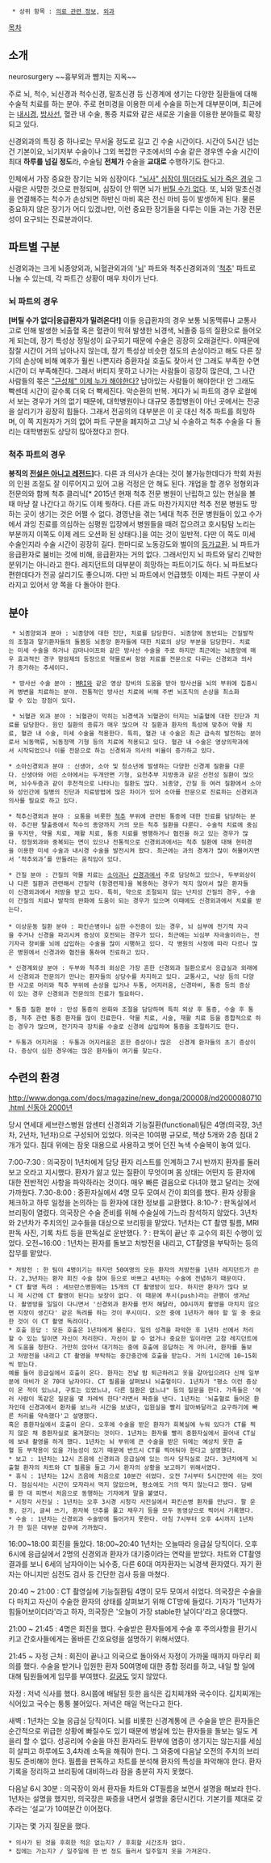   * 상위 항목 : [[의료 관련 정보]], [[외과]]
[[목차]]
== 소개 ==
neurosurgery
~~흉부외과 뺨치는 지옥~~

주로 뇌, 척수, 뇌신경과 척수신경, 말초신경 등 신경계에 생기는 다양한 질환들에 대해 수술적 치료를 하는 분야. 주로 현미경을 이용한 미세 수술을 하는게 대부분이며, 최근에는 [[내시경]], [[방사선]], 혈관 내 수술, 통증 치료와 같은 새로운 기술을 이용한 분야들로 확장되고 있다.

신경외과의 특징 중 하나로는 무서울 정도로 길고 긴 수술 시간이다. 시간이 5시간 넘는건 기본이요, 뇌기저부 수술이나 그외 복잡한 구조에서의 수술 같은 경우엔 수술 시간이 최대 '''하루를 넘길 정도'''라, 수술팀 '''전체가''' 수술을 '''교대로''' 수행하기도 한다고.

인체에서 가장 중요한 장기는 뇌와 심장이다. [["뇌사" 심장이 뛰더라도 뇌가 죽은 경우]] 그 사람은 사망한 것으로 판정되며, 심장이 안 뛰면 뇌가 [[버틸 수가 없다]]. 또, 뇌와 말초신경을 연결해주는 척수가 손상되면 하반신 마비 혹은 전신 마비 등이 발생하게 된다. 물론 중요하지 않은 장기가 어디 있겠냐만, 이런 중요한 장기들을 다루는 이들 과는 가장 전문성이 요구되는 진료분과이다.

== 파트별 구분 ==
신경외과는 크게 뇌종양외과, 뇌혈관외과의 '[[뇌]]' 파트와 척추신경외과의 '[[척추]]' 파트로 나눌 수 있는데, 각 파트간 상황이 매우 차이가 난다.

=== 뇌 파트의 경우 ===
'''[버틸 수가 없다|응급환자가 밀려온다!]''' 이들 응급환자의 경우 보통 뇌동맥류나 교통사고로 인해 발생한 뇌출혈 혹은 혈관이 막혀 발생한 뇌경색, 뇌졸중 등의 질환으로 들어오게 되는데,  장기 특성상 정밀성이 요구되기 때문에 수술은 굉장히 오래걸린다. 이때문에 잠잘 시간이 거의 남아나지 않는데, 장기 특성상 비슷한 정도의 손상이라고 해도 다른 장기의 손상에 비해 예후가 훨씬 나쁜지라 중환자실 호출도 잦아서 안 그래도 부족한 수면시간이 더 부족해진다. 그래서 버티지 못하고 나가는 사람들이 굉장히 많은데, 그 나간 사람들의 몫은 [["근성체" 이제 누가 해야한다?]] 남아있는 사람들이 해야한다! 안 그래도 빡센데 시간이 갈수록 더욱 더 빡세진다. 악순환의 반복.
게다가 뇌 파트의 경우 로컬에서 보는 경우가 거의 없기 때문에, 대학병원이나 대규모 종합병원이 아닌 곳에서는 전공을 살리기가 굉장히 힘들다. 그래서 전공의의 대부분은 이 곳 대신 척추 파트를 희망하며, 이 쪽 지원자가 거의 없어 파트 구분을 폐지하고 그냥 뇌 수술하고 척추 수술을 다 돌리는 대학병원도 상당히 많아졌다고 한다.

=== 척추 파트의 경우 ===
'''봉직의 [[전설은 아니고 레전드]]]'''다. 다른 과 의사가 손대는 것이 불가능한데다가 학회 차원의 인원 조절도 잘 이루어지고 있어 고용 걱정은 안 해도 된다. 개업을 할 경우 정형외과 전문의와 함께 척추 클리닉[* 2015년 현재 척추 전문 병원이 난립하고 있는 현실을 볼 때 마냥 잘 나간다고 하기도 이제 뭣하다. 다른 과도 마찬가지지만 척추 전문 병원도 망하는 곳이 생기는 것은 어쩔 수 없다. 경영난을 겪는 1세대 척추 전문 병원들이 있고 수가에서 과잉 진료를 의심하는 심평원 입장에서 병원들을 때려 잡으려고 호시탐탐 노리는 부분까지 이쪽도 이제 레드 오션화 된 상태다.]을 여는 것이 일반적. 다만 이 쪽도 미세 수술인지라 수술 시간이 굉장히 길다. 한마디로 노동강도와 벌이의 [[등가교환]].
뇌 파트가 응급환자로 붐비는 것에 비해, 응급환자는 거의 없다. 그래서인지 뇌 파트와 달리 긴박한 분위기는 아니라고 한다.
레지던트의 대부분이 희망하는 파트이기도 하다. 뇌 파트보다 편한데다가 전공 살리기도 좋으니까. 다만 뇌 파트에서 언급했듯 이제는 파트 구분이 사라지고 있어서 양 쪽을 다 돌아야 한다.

== 분야 ==
  * 뇌종양외과 분야 : 뇌종양에 대한 진단, 치료를 담당한다. 뇌종양에 동반되는 간질발작의 조절과 말기환자들의 돌봄등 뇌종양 환자들에 대한 치료의 상당 부분을 담당한다. 치료는 미세 수술을 하거나 감마나이프와 같은 방사선 수술을 주로 하지만 최근에는 뇌종양에 매우 효과적인 경구 항암제의 등장으로 약물로써 항암 치료를 전문으로 다루는 신경외과 의사가 증가하는 추세이다.

  * 방사선 수술 분야 : [[MRI]]와 같은 영상 장비의 도움을 받아 방사선을 뇌의 부위에 집중시켜 병변을 치료하는 분야. 전통적인 방사선 치료에 비해 주변 뇌조직의 손상을 최소화할 수 있는 장점이 있다. 

  * 뇌혈관 외과 분야 : 뇌혈관이 막히는 뇌경색과 뇌혈관이 터지는 뇌출혈에 대한 진단과 치료를 담당한다. 원인 질환의 종류가 매우 많으며 각 질환과 환자의 특성에 맞추어 약물 치료, 혈관 내 수술, 미세 수술을 적용한다. 특히, 혈관 내 수술은 최근 급속히 발전하는 분야로서 뇌동맥류, 뇌동정맥 기형 등의 치료에 적용되고 있다. 혈관 내 수술은 영상의학과에서 시작되었으나 이를 전문으로 하는 신경외과 의사의 비율이 증가하고 있다.

 * 소아신경외과 분야 : 신생아, 소아 및 청소년에 발생하는 다양한 신경계 질환을 다룬다. 신생아와 어린 소아에서는 두개안면 기형, 요천추부 지방종과 같은 선천성 질환이 많으며, 뇌수두증과 같이 후천적으로 나타나는 질환도 많다. 뇌종양, 간질 등 여러 질환에서 소아와 성인간에 질병의 진단과 치료방법에 많은 차이가 있어 소아를 전문으로 진료하는 신경외과의사를 필요로 하고 있다.

 * 척추신경외과 분야 : 요통을 비롯한 [[척추]] 부위에 관련된 통증에 대한 진료를 담당하는 분야. 추간판 탈출증에서 척수의 종양까지 거의 모든 척추 질환을 다룬다. 수술적 치료에 중심을 두지만, 약물 치료, 재활 치료, 통증 치료를 병행하거나 협진을 하고 있는 경우가 많다. 정형외과와 중복되는 면이 있으나 전통적으로 신경외과에서는 척추 질환에 대해 현미경을 이용한 미세 수술과 내시경 수술을 발전시켜 왔다. 최근에는 과의 경계가 많이 허물어지면서 ‘척추외과’를 만들려는 움직임이 있다.

 * 간질 분야 : 간질의 약물 치료는 [[소아과]]나 [[신경과]]에서 주로 담당하고 있으나, 두부외상이나 다른 질환과 관련해서 간질약 (항경련제)을 복용하는 경우가 적지 않아서 많은 환자들이 신경외과에서 처방을 받고 있다. 특히, 약으로 조절되지 않는 난치성 간질의 경우, 수술이 간질의 치료나 발작의 완화에 도움이 되는 경우가 있으며 이때에도 신경외과에서 치료를 받는다.
 
 * 이상운동 질환 분야 : 파킨슨병이나 심한 수전증이 있는 경우, 뇌 심부에 전기적 자극을 주거나 신경을 파괴시켜 증상이 호전되는 경우가 있다. 최근에는 뇌심부 자극술이라는, 전기자극 장비를 뇌에 삽입하는 수술을 많이 시행하고 있다. 각 병원의 사정에 따라 다르나 많은 병원에서 신경과와 협진을 통하여 진료하고 있다. 

 * 신경계외상 분야 : 두부와 척추의 외상은 가장 흔한 신경외과 질환으로서 응급실과 외래에서 신경외과 전문의가 만나는 환자들의 상당수를 차지하고 있다. 교통사고, 낙상 등의 다양한 사고로 머리와 척추 부위에 손상을 입거나 두통, 어지러움, 신경마비, 통증 등의 증상이 있는 경우 신경외과 전문의의 진료가 필요하다. 

 * 통증 질환 분야 : 만성 통증의 완화와 조절을 담당하며 특히 외상 후 통증, 수술 후 통증, 척추 관련 통증 환자를 많이 진료한다. 약물 치료, 시술, 재활 치료 등을 종합적으로 하는 경우가 많으며, 전기자극 장치를 수술로 신경에 삽입하여 통증을 조절하기도 한다.

 * 두통과 어지러움 : 두통과 어지러움은 흔한 증상이나 많은  신경계 환자들의 초기 증상이다. 증상이 심한 경우에는 많은 환자들이 여기를 찾는다.

== 수련의 환경 ==
[[http://www.donga.com/docs/magazine/new_donga/200008/nd2000080710.html 신동아 2000년]]

당시 연세대 세브란스병원 암센터 신경외과 기능질환(functional)팀은 4명(의국장, 3년차, 2년차, 1년차)으로 구성되어 있었다.
의국은 10여평 규모로, 책상 5개와 2층 침대 2개가 있다. 침대 위에는 잠옷 대용으로 사용하고 벗어 던진 녹색 수술복이 놓여 있다.

7:00-7:30 : 의국장이 1년차에게 담당 환자 리스트를 인계하고 7시 반까지 환자를 둘러보고 오라고 지시했다. 환자가 앓고 있는 질환이 무엇이며 몸 상태는 어떤지 등 환자에 대한 전반적인 사항을 파악하라는 것이다. 매우 빠른 걸음으로 다녀야 했고 달리는 것에 가까웠다.
7:30-8:00 : 중환자실에서 4명 모두 모여서 간이 회의를 했다. 환자 상황을 체크하고 하루 일정을 논의하는 등 환자에 대한 정보를 교환했다.
8:10-? : 판독실에서 브리핑이 열렸다. 의국장은 수술 준비를 위해 수술실에 가느라 참석하지 않았다. 3년차와 2년차가 주치의인 교수들을 대상으로 브리핑을 맡았다. 1년차는 CT 촬영 필름, MRI 판독 사진, 기록 차트 등을 판독실로 운반했다.
? : 판독이 끝난 후 교수의 회진 수행이 있었다.
오전~16:00 : 1년차는 환자를 돌보고 처방전을 내리고, CT촬영을 부탁하는 등의 잡무를 맡았다. 
 * 처방전 : 한 팀이 4명이기는 하지만 50여명의 모든 환자의 처방전을 1년차 레지던트가 쓴다. 2,3년차는 환자 회진 수술 참여 등으로 바쁘고 4년차는 수술에 전념하기 때문이다. 
 * CT 촬영 독려 : 세브란스병원에는 15개의 CT 촬영방이 있다. 하지만 환자가 많다 보니 제 시간에 CT 촬영이 된다는 보장이 없다. 이 때문에 푸시(push)라는 관행이 생겨났다. 촬영방을 일일이 다니면서 '신경외과 환자를 먼저 해달라, OO시까지 촬영을 마치지 않으면 지장이 생긴다' 같은 독려를 하는 것이 푸시이다. 오전 중에 1년차가 해야 할 일 중 중요한 것이 이 CT 촬영 독려이다.
 * 호출 응답 : 모든 호출은 1년차에게 몰린다. 일의 성격을 파악한 후 1년차 선에서 처리할 수 있는 일이면 자신이 처리한다. 자신이 할 수 없거나 중요한 일이라면 고참 레지던트에게 도움을 청한다. 가만히 앉아서 대기하는 중에 호출에 응답하는 게 아니라, 환자를 돌보고 처방전을 내리고 CT 촬영을 부탁하는 중간중간에 호출을 받는다. 거의 1시간에 10~15회씩 받는다.
 예를 들어 응급실에서 호출이 온다. 환자는 전날 밤 퇴근하려고 옷을 갈아입으려다 신체 일부분에 마비가 온 70대 남자이다. CT 필름을 살펴보니 뇌출혈이다. 1년차가 "평소 이런 증상이 온 적이 있느냐, 구토는 있었느냐, 다른 질환은 없느냐" 등의 질문을 한다. 가족들은 '여러 사람이 똑같은 질문을 몇 차례씩 한다'라면서 짜증을 낸다. 1년차는 '뇌출혈로 들어온 환자인데 신경과에서 환자를 보느라 시간을 보냈다, 입원실을 빨리 알아봐달라고 요구하기에 빠른 처리를 약속했다'고 설명했다.
 혹은 중환자실에서 호출이 온다. 오후에 수술을 받은 환자가 회복실에 누워 있다가 CT를 찍지 않은 채 중환자실로 옮겨졌다는 것이다. 1년차는 환자를 빨리 중환자실에서 끌어내 CT실에 보내 촬영를 하게 했다. 1년차는 뇌 부위에 큰 수술을 받은 뒤에는 예상치 못한 출혈 등 부작용이 있을 가능성이 있기 때문에 반드시 CT를 찍어둬야 한다고 설명했다.
 * 보고 : 1년차는 12시 즈음에 신경외과 응급실에 있는 의사 당직실로 갔다. 3년차에게 뇌출혈 환자의 차트와 CT 필름을 들고 가서 환자의 상황을 보고하기 위해서였다.
 * 휴식 : 1년차는 12시 즈음에 처음으로 10분간 쉬었다. 오전 7시부터 5시간만에 쉬는 것이다. 점심식사는 시간이 모자라서 먹지 않았으며, 평소에도 거의 먹지 않는다고 했다. 담배를 한 대 피면서 처음으로 동행하는 기자에게 말을 붙였다.
 * 시청각 사진실 : 1년차는 오후 3시경 시청각 사진실에서 파킨슨병 환자를 만났다. 팔 운동, 걷기, 글씨 쓰기, 환자복 단추를 풀고 채우기 등을 모두 동영상으로 찍어서 기록했다.
 * 수술 : 1년차는 신경외과 수술방에 들어가지 못한다. 아침 7시부터 오후 4시까지 1년차가 한 일은 대부분 잡무에 가까웠다.

16:00~18:00 회진을 돌았다.
18:00~20:40 1년차는 오늘따라 응급실 당직이다. 오후 6시에 응급실에서 2명의 신경외과 환자가 대기중이라는 연락을 받았다. 차트와 CT촬영 결과를 보니 6세의 남자아이는 뇌수종, 다른 60대 여자환자는 뇌경색 환자였다. 자기 환자는 아니지만 심전도 검사 등 간단한 검사 등을 마쳤다.

20:40 ~ 21:00 : CT 촬영실에 기능질환팀 4명이 모두 모여서 쉬었다. 의국장은 수술을 다 마치고 자신이 수술한 환자의 상태를 살펴보기 위해 CT방에 들렀다. 기자가 '1년차가 힘들어보이더라'라고 하자, 의국장은 '오늘이 가장 stable한 날이다'라고 응대했다.

21:00 ~ 21:45 : 4명은 회진을 했다. 수술받은 환자들에게 수술 후 주의사항을 환기시키고 간호사들에게는 올바른 간호요령을 설명하기 위해서였다.

21:45 ~ 자정 근처 : 회진이 끝나고 의국으로 돌아와서 자정이 가까울 때까지 마무리 회의를 했다. 수술을 받거나 입원한 환자 50여명에 대한 종합 정리를 하고, 내일 할 일에 대해 팀원들에게 임무를 부여했다. [[갈굼]]도 잊지 않았다.

자정 : 저녁 식사를 했다. 8시쯤에 배달된 듯한 음식은 김치찌개와 국수이다. 김치찌개는 식어있고 국수는 퉁퉁 불어있다. 저녁은 매일 먹는다고 한다.

새벽 : 1년차는 오늘 응급실 당직이다. 뇌를 비롯한 신경계통에 큰 수술을 받은 환자들은 순간적으로 위급한 상황에 빠질수도 있기 때문에 병실에 있는 환자들을 돌보는 일도 게을리 할 수 없다. 성공리에 수술을 마친 환자라도 환부에 염증이 생기지는 않는지를 세심히 살피고 하루에도 3,4차례 소독을 해줘야 한다. 그 와중에 다음날 오전의 주치의 브리핑도 준비해야 한다. 필름을 판독하고 차트를 분석해 환자의 특성을 파악해야 한다. 환자기록을 정리하고 브리핑에 대비하느라 잠을 충분히 자지 못했다.

다음날 6시 30분 : 의국장이 와서 환자들 차트와 CT필름을 보면서 설명을 해보라 한다. 1년차는 설명을 했지만, 의국장은 짜증을 내면서 설명을 중단시킨다. 기본기를 제대로 갖추라는 ‘설교’가 10여분간 이어졌다.

기자는 몇 가지 질문을 했다.
 * 의사가 된 것을 후회한 적은 없는지? / 후회할 시간조차 없다.
 * 집에는 가는지? / 일주일에 한 번 정도 들러서 일주일치 옷을 가져온다.

